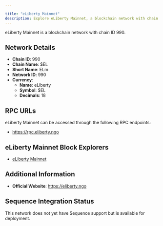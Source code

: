 ```yaml
---

title: "eLiberty Mainnet"
description: Explore eLiberty Mainnet, a blockchain network with chain ID 990. Learn about its native currency, eLiberty, and how to interact with the network.
---
```




eLiberty Mainnet is a blockchain network with chain ID 990.

## Network Details

- **Chain ID**: 990
- **Chain Name**: $EL
- **Short Name**: ELm
- **Network ID**: 990
- **Currency**: 
  - **Name**: eLiberty
  - **Symbol**: $EL
  - **Decimals**: 18

## RPC URLs

eLiberty Mainnet can be accessed through the following RPC endpoints:

- https://rpc.eliberty.ngo

## eLiberty Mainnet Block Explorers

- [eLiberty Mainnet](https://explorer.eliberty.ngo)

## Additional Information

- **Official Website**: https://eliberty.ngo

## Sequence Integration Status

This network does not yet have Sequence support but is available for deployment.
